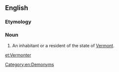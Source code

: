 ==English==

===Etymology===
{{suffix|Vermont|er}}

===Noun===
{{en-noun}}

# An inhabitant or a resident of the state of [[Vermont]].

[[Category:en:Demonyms]]

[[et:Vermonter]]